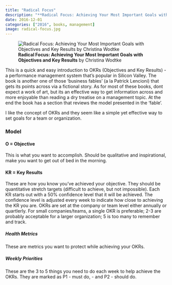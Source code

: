 ```yaml
---
title: "Radical Focus"
description: "**Radical Focus: Achieving Your Most Important Goals with Objectives and Key Results** by Christina Wodtke"
date: 2016-12-01
categories: ["2016", books, management]
image: radical-focus.jpg
---
```

![**Radical Focus: Achieving Your Most Important Goals with Objectives and Key Results** by Christina Wodtke](radical-focus.jpg){fig-align="left"}

This is a quick and easy introduction to OKRs (Objectives and Key Results) - a performance management system that's popular in Silicon Valley. The book is another one of those 'business fables' (a la Patrick Lencioni) that gets its points across via a fictional story. As for most of these books, dont expect a work of art, but its an effective way to get information across and more enjoyable than reading a dry treatise on a management topic. At the end the book has a section that reviews the model presented in the 'fable'.

I like the concept of OKRs and they seem like a simple yet effective way to set goals for a team or organization. 

### Model

#### O = Objective
This is what you want to accomplish. Should be qualitative and inspirational, make you want to get out of bed in the morning.
 
#### KR = Key Results
These are how you know you've achieved your objective. They should be quantitative stretch targets (difficult to achieve, but not impossible). Each KR starts out with a 50% confidence level that it will be achieved. The confidence level is adjusted every week to indicate how close to achieving the KR you are.
OKRs are set at the company or team level either annually or quartlerly. For small companies/teams, a single OKR is preferable; 2-3 are probably acceptable for a larger organization; 5 is too many to remember and track.

##### Health Metrics 
These are metrics you want to protect while achieving your OKRs.

##### Weekly Priorities
These are the 3 to 5 things you need to do each week to help achieve the OKRs. They are marked as P1 - must do, - and P2 - should do.